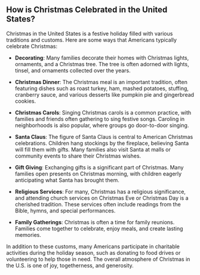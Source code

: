 ## How is Christmas Celebrated in the United States?

Christmas in the United States is a festive holiday filled with various traditions and customs. Here are some ways that Americans typically celebrate Christmas:

- **Decorating**: Many families decorate their homes with Christmas lights, ornaments, and a Christmas tree. The tree is often adorned with lights, tinsel, and ornaments collected over the years.

- **Christmas Dinner**: The Christmas meal is an important tradition, often featuring dishes such as roast turkey, ham, mashed potatoes, stuffing, cranberry sauce, and various desserts like pumpkin pie and gingerbread cookies.

- **Christmas Carols**: Singing Christmas carols is a common practice, with families and friends often gathering to sing festive songs. Caroling in neighborhoods is also popular, where groups go door-to-door singing.

- **Santa Claus**: The figure of Santa Claus is central to American Christmas celebrations. Children hang stockings by the fireplace, believing Santa will fill them with gifts. Many families also visit Santa at malls or community events to share their Christmas wishes.

- **Gift Giving**: Exchanging gifts is a significant part of Christmas. Many families open presents on Christmas morning, with children eagerly anticipating what Santa has brought them.

- **Religious Services**: For many, Christmas has a religious significance, and attending church services on Christmas Eve or Christmas Day is a cherished tradition. These services often include readings from the Bible, hymns, and special performances.

- **Family Gatherings**: Christmas is often a time for family reunions. Families come together to celebrate, enjoy meals, and create lasting memories.

In addition to these customs, many Americans participate in charitable activities during the holiday season, such as donating to food drives or volunteering to help those in need. The overall atmosphere of Christmas in the U.S. is one of joy, togetherness, and generosity.
